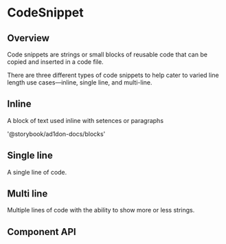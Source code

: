 
<!-- How do I get <Props> to work?
 -->
# CodeSnippet

## Overview
Code snippets are strings or small blocks of reusable code that can be copied and inserted in a code file.

<Preview>
	<CodeSnippet>
	</CodeSnippet>
</Preview>

There are three different types of code snippets to help cater to varied line length use cases—inline, single line, and multi-line.

## Inline
A block of text used inline with setences or paragraphs

<Preview>
	<CodeSnippet type="inline">'@storybook/ad1don-docs/blocks'</CodeSnippet>
</Preview>

## Single line
A single line of code.

<Preview>
	<CodeSnippet>
	</CodeSnippet>
</Preview>

## Multi line
Multiple lines of code with the ability to show more or less strings.

<Preview>
	<CodeSnippet type="multi">
	</CodeSnippet>	
</Preview>

## Component API

<Props sort="asc" />